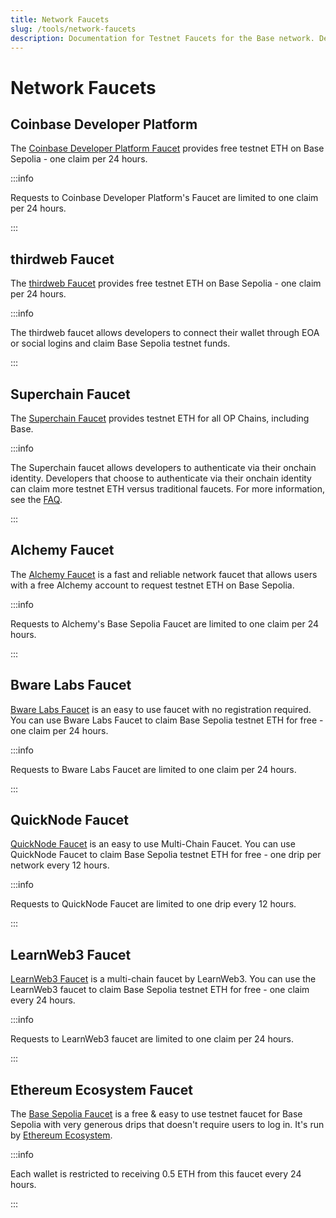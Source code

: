 ```yaml
---
title: Network Faucets
slug: /tools/network-faucets
description: Documentation for Testnet Faucets for the Base network. Details how to obtain Base testnet ETH.
---
```


# Network Faucets

## Coinbase Developer Platform

The [Coinbase Developer Platform Faucet](https://portal.cdp.coinbase.com/products/faucet) provides free testnet ETH on Base Sepolia - one claim per 24 hours.

:::info

Requests to Coinbase Developer Platform's Faucet are limited to one claim per 24 hours.

:::

## thirdweb Faucet

The [thirdweb Faucet](https://thirdweb.com/base-sepolia-testnet) provides free testnet ETH on Base Sepolia - one claim per 24 hours.

:::info

The thirdweb faucet allows developers to connect their wallet through EOA or social logins and claim Base Sepolia testnet funds.

:::

## Superchain Faucet

The [Superchain Faucet](https://app.optimism.io/faucet) provides testnet ETH for all OP Chains, including Base.

:::info

The Superchain faucet allows developers to authenticate via their onchain identity. Developers that choose to authenticate via their onchain identity can claim more testnet ETH versus traditional faucets. For more information, see the [FAQ](https://app.optimism.io/faucet).

:::

## Alchemy Faucet

The [Alchemy Faucet](https://basefaucet.com/) is a fast and reliable network faucet that allows users with a free Alchemy account to request testnet ETH on Base Sepolia.

:::info

Requests to Alchemy's Base Sepolia Faucet are limited to one claim per 24 hours.

:::

## Bware Labs Faucet

[Bware Labs Faucet](https://bwarelabs.com/faucets) is an easy to use faucet with no registration required. You can use Bware Labs Faucet to claim Base Sepolia testnet ETH for free - one claim per 24 hours.

:::info

Requests to Bware Labs Faucet are limited to one claim per 24 hours.

:::

## QuickNode Faucet

[QuickNode Faucet](https://faucet.quicknode.com/drip) is an easy to use Multi-Chain Faucet. You can use QuickNode Faucet to claim Base Sepolia testnet ETH for free - one drip per network every 12 hours.

:::info

Requests to QuickNode Faucet are limited to one drip every 12 hours.

:::

## LearnWeb3 Faucet

[LearnWeb3 Faucet](https://learnweb3.io/faucets/base_sepolia) is a multi-chain faucet by LearnWeb3. You can use the LearnWeb3 faucet to claim Base Sepolia testnet ETH for free - one claim every 24 hours.

:::info

Requests to LearnWeb3 faucet are limited to one claim per 24 hours.

:::

## Ethereum Ecosystem Faucet

The [Base Sepolia Faucet](https://www.ethereum-ecosystem.com/faucets/base-sepolia) is a free & easy to use testnet faucet for Base Sepolia with very generous drips that doesn't require users to log in. It's run by [Ethereum Ecosystem](https://www.ethereum-ecosystem.com).

:::info

Each wallet is restricted to receiving 0.5 ETH from this faucet every 24 hours.

:::

